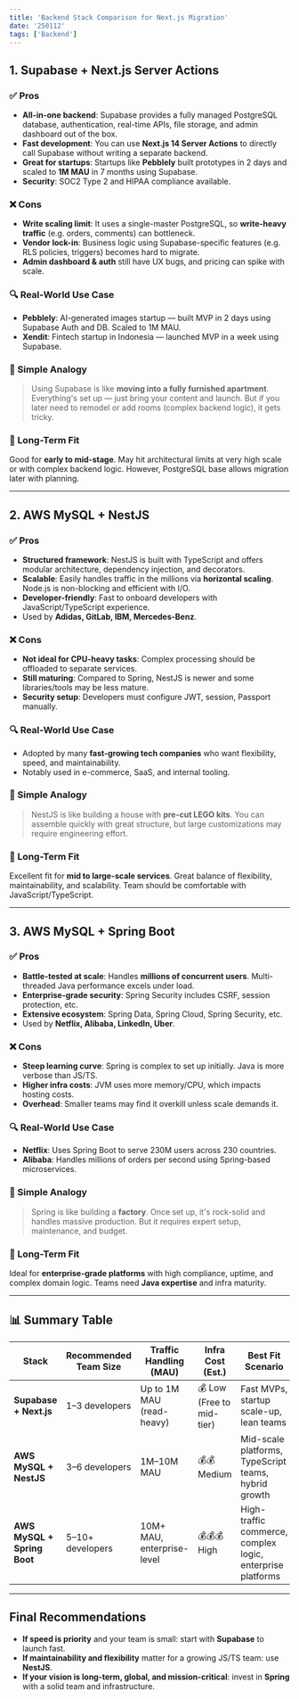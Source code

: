```yaml
---
title: 'Backend Stack Comparison for Next.js Migration'
date: '250112'
tags: ['Backend']
---
```


## 1. Supabase + Next.js Server Actions

### ✅ Pros

- **All-in-one backend**: Supabase provides a fully managed PostgreSQL database, authentication, real-time APIs, file storage, and admin dashboard out of the box.
- **Fast development**: You can use **Next.js 14 Server Actions** to directly call Supabase without writing a separate backend.
- **Great for startups**: Startups like **Pebblely** built prototypes in 2 days and scaled to **1M MAU** in 7 months using Supabase.
- **Security**: SOC2 Type 2 and HIPAA compliance available.

### ❌ Cons

- **Write scaling limit**: It uses a single-master PostgreSQL, so **write-heavy traffic** (e.g. orders, comments) can bottleneck.
- **Vendor lock-in**: Business logic using Supabase-specific features (e.g. RLS policies, triggers) becomes hard to migrate.
- **Admin dashboard & auth** still have UX bugs, and pricing can spike with scale.

### 🔍 Real-World Use Case

- **Pebblely**: AI-generated images startup — built MVP in 2 days using Supabase Auth and DB. Scaled to 1M MAU.
- **Xendit**: Fintech startup in Indonesia — launched MVP in a week using Supabase.

### 🧠 Simple Analogy

> Using Supabase is like **moving into a fully furnished apartment**. Everything's set up — just bring your content and launch. But if you later need to remodel or add rooms (complex backend logic), it gets tricky.

### 🧩 Long-Term Fit

Good for **early to mid-stage**. May hit architectural limits at very high scale or with complex backend logic. However, PostgreSQL base allows migration later with planning.

---

## 2. AWS MySQL + NestJS

### ✅ Pros

- **Structured framework**: NestJS is built with TypeScript and offers modular architecture, dependency injection, and decorators.
- **Scalable**: Easily handles traffic in the millions via **horizontal scaling**. Node.js is non-blocking and efficient with I/O.
- **Developer-friendly**: Fast to onboard developers with JavaScript/TypeScript experience.
- Used by **Adidas, GitLab, IBM, Mercedes-Benz**.

### ❌ Cons

- **Not ideal for CPU-heavy tasks**: Complex processing should be offloaded to separate services.
- **Still maturing**: Compared to Spring, NestJS is newer and some libraries/tools may be less mature.
- **Security setup**: Developers must configure JWT, session, Passport manually.

### 🔍 Real-World Use Case

- Adopted by many **fast-growing tech companies** who want flexibility, speed, and maintainability.
- Notably used in e-commerce, SaaS, and internal tooling.

### 🧠 Simple Analogy

> NestJS is like building a house with **pre-cut LEGO kits**. You can assemble quickly with great structure, but large customizations may require engineering effort.

### 🧩 Long-Term Fit

Excellent fit for **mid to large-scale services**. Great balance of flexibility, maintainability, and scalability. Team should be comfortable with JavaScript/TypeScript.

---

## 3. AWS MySQL + Spring Boot

### ✅ Pros

- **Battle-tested at scale**: Handles **millions of concurrent users**. Multi-threaded Java performance excels under load.
- **Enterprise-grade security**: Spring Security includes CSRF, session protection, etc.
- **Extensive ecosystem**: Spring Data, Spring Cloud, Spring Security, etc.
- Used by **Netflix, Alibaba, LinkedIn, Uber**.

### ❌ Cons

- **Steep learning curve**: Spring is complex to set up initially. Java is more verbose than JS/TS.
- **Higher infra costs**: JVM uses more memory/CPU, which impacts hosting costs.
- **Overhead**: Smaller teams may find it overkill unless scale demands it.

### 🔍 Real-World Use Case

- **Netflix**: Uses Spring Boot to serve 230M users across 230 countries.
- **Alibaba**: Handles millions of orders per second using Spring-based microservices.

### 🧠 Simple Analogy

> Spring is like building a **factory**. Once set up, it's rock-solid and handles massive production. But it requires expert setup, maintenance, and budget.

### 🧩 Long-Term Fit

Ideal for **enterprise-grade platforms** with high compliance, uptime, and complex domain logic. Teams need **Java expertise** and infra maturity.

---

## 📊 Summary Table

| Stack                       | Recommended Team Size | Traffic Handling (MAU)     | Infra Cost (Est.)         | Best Fit Scenario                                          |
| --------------------------- | --------------------- | -------------------------- | ------------------------- | ---------------------------------------------------------- |
| **Supabase + Next.js**      | 1–3 developers        | Up to 1M MAU (read-heavy)  | 💰 Low (Free to mid-tier) | Fast MVPs, startup scale-up, lean teams                    |
| **AWS MySQL + NestJS**      | 3–6 developers        | 1M–10M MAU                 | 💰💰 Medium               | Mid-scale platforms, TypeScript teams, hybrid growth       |
| **AWS MySQL + Spring Boot** | 5–10+ developers      | 10M+ MAU, enterprise-level | 💰💰💰 High               | High-traffic commerce, complex logic, enterprise platforms |

---

## Final Recommendations

- **If speed is priority** and your team is small: start with **Supabase** to launch fast.
- **If maintainability and flexibility** matter for a growing JS/TS team: use **NestJS**.
- **If your vision is long-term, global, and mission-critical**: invest in **Spring** with a solid team and infrastructure.

